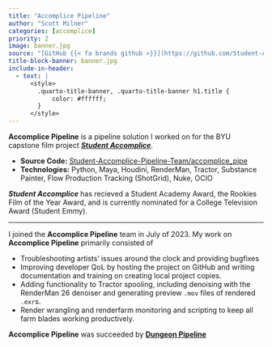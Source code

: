 ```yaml
---
title: "Accomplice Pipeline"
author: "Scott Milner"
categories: [accomplice]
priority: 2
image: banner.jpg
source: "[GitHub {{< fa brands github >}}](https://github.com/Student-Accomplice-Pipeline-Team/accomplice_pipe)"
title-block-banner: banner.jpg
include-in-header:
  - text: |
      <style>
        .quarto-title-banner, .quarto-title-banner h1.title {
            color: #ffffff;
        }
      </style>
---
```


**Accomplice Pipeline** is a pipeline solution I worked on for the BYU capstone film project [***Student Accomplice***](../../projects/accomplice). 

- **Source Code:** [Student-Accomplice-Pipeline-Team/accomplice_pipe](https://github.com/Student-Accomplice-Pipeline-Team/accomplice_pipe)
- **Technologies:** Python, Maya, Houdini, RenderMan, Tractor, Substance Painter, Flow Production Tracking (ShotGrid), Nuke, OCIO

***Student Accomplice*** has recieved a Student Academy Award, the Rookies Film of the Year Award, and is currently nominated for a College Television Award (Student Emmy).

---

I joined the **Accomplice Pipeline** team in July of 2023. My work on **Accomplice Pipeline** primarily consisted of 

- Troubleshooting artists' issues around the clock and providing bugfixes
- Improving developer QoL by hosting the project on GitHub and writing documentation and training on creating local project copies.
- Adding functionality to Tractor spooling, including denoising with the RenderMan 26 denoiser and generating preview `.mov` files of rendered `.exr`s.
- Render wrangling and renderfarm monitoring and scripting to keep all farm blades working productively.


**Accomplice Pipeline** was succeeded by [**Dungeon Pipeline**](/code-projects/dungeon-pipeline)
